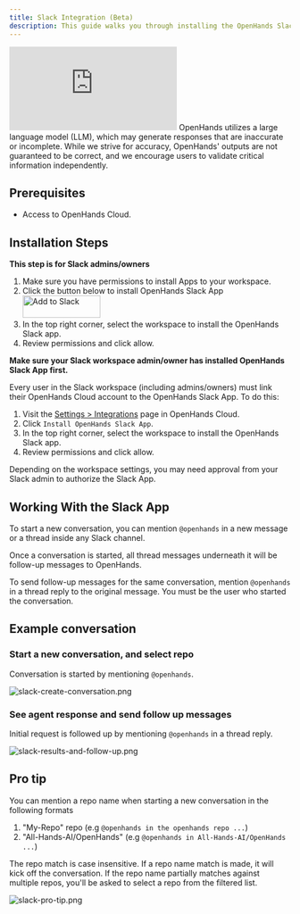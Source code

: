 ```yaml
---
title: Slack Integration (Beta)
description: This guide walks you through installing the OpenHands Slack app.
---
```


<iframe
  className="w-full aspect-video"
  src="https://www.youtube.com/embed/hbloGmfZsJ4"
  title="OpenHands Slack Integration Tutorial"
  frameBorder="0"
  allow="accelerometer; autoplay; clipboard-write; encrypted-media; gyroscope; picture-in-picture; web-share"
  allowFullScreen>
</iframe>

<Info>
OpenHands utilizes a large language model (LLM), which may generate responses that are inaccurate or incomplete.
While we strive for accuracy, OpenHands' outputs are not guaranteed to be correct, and we encourage users to
validate critical information independently.
</Info>

## Prerequisites

- Access to OpenHands Cloud.

## Installation Steps

<AccordionGroup>
<Accordion title="Install Slack App (only for Slack admins/owners)">

  **This step is for Slack admins/owners**

  1. Make sure you have permissions to install Apps to your workspace.
  2. Click the button below to install OpenHands Slack App <a target="_blank" href="https://slack.com/oauth/v2/authorize?client_id=7477886716822.8729519890534&scope=app_mentions:read,channels:history,chat:write,groups:history,im:history,mpim:history,users:read&user_scope="><img alt="Add to Slack" height="40" width="139" src="https://platform.slack-edge.com/img/add_to_slack.png" srcSet="https://platform.slack-edge.com/img/add_to_slack.png 1x, https://platform.slack-edge.com/img/add_to_slack@2x.png 2x" /></a>
  3. In the top right corner, select the workspace to install the OpenHands Slack app.
  4. Review permissions and click allow.

</Accordion>

<Accordion title="Authorize Slack App (for all Slack workspace members)">

  **Make sure your Slack workspace admin/owner has installed OpenHands Slack App first.**

  Every user in the Slack workspace (including admins/owners) must link their OpenHands Cloud account to the OpenHands Slack App. To do this:
  1. Visit the [Settings > Integrations](https://app.all-hands.dev/settings/integrations) page in OpenHands Cloud.
  2. Click `Install OpenHands Slack App`.
  3. In the top right corner, select the workspace to install the OpenHands Slack app.
  4. Review permissions and click allow.

  Depending on the workspace settings, you may need approval from your Slack admin to authorize the Slack App.

</Accordion>

</AccordionGroup>


## Working With the Slack App

To start a new conversation, you can mention `@openhands` in a new message or a thread inside any Slack channel.

Once a conversation is started, all thread messages underneath it will be follow-up messages to OpenHands.

To send follow-up messages for the same conversation, mention `@openhands` in a thread reply to the original message.
You must be the user who started the conversation.

## Example conversation

### Start a new conversation, and select repo

Conversation is started by mentioning `@openhands`.

![slack-create-conversation.png](/static/img/slack-create-conversation.png)

### See agent response and send follow up messages

Initial request is followed up by mentioning `@openhands` in a thread reply.

![slack-results-and-follow-up.png](/static/img/slack-results-and-follow-up.png)

## Pro tip

You can mention a repo name when starting a new conversation in the following formats

1. "My-Repo" repo (e.g `@openhands in the openhands repo ...`)
2. "All-Hands-AI/OpenHands" (e.g `@openhands in All-Hands-AI/OpenHands ...`)

The repo match is case insensitive. If a repo name match is made, it will kick off the conversation.
If the repo name partially matches against multiple repos, you'll be asked to select a repo from the filtered list.

![slack-pro-tip.png](/static/img/slack-pro-tip.png)
